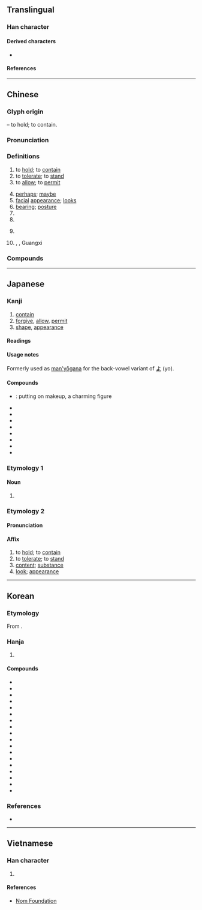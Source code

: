 {{character info}}
==Translingual==
{{stroke order|strokes=10}}

===Han character===
{{Han char|rn=40|rad=宀|as=07|sn=10|four=30608|canj=JCOR|ids=⿱宀谷}}

====Derived characters====
* {{l|mul|[[傛]], [[𠹍]], [[塎]], [[嫆]], [[嵱]], [[愹]], [[搈]], [[溶]], [[𬁎]], [[𬲄]], [[榕]], [[𣯔]], [[熔]], [[瑢]], [[𪿮]], [[穃]], [[𫃻]], [[𦗋]], [[𬠣]], [[褣]], [[𫍇]], [[䡥]], [[鎔]]([[镕]]), [[鰫]]([[𫚦]]), [[彮]], [[𣤄]], [[㼸]], [[𪃾]], [[𫶎]], [[蓉]], [[䈶]], [[𣘏]], [[㮤]]}}

====References====
{{Han ref|kx=0287.030|dkj=07172|dj=0567.030|hdz=20933.170|uh=5BB9}}

----

==Chinese==
{{zh-forms|alt=㝐,*頌-“looks”,𠕺,㝐}}

===Glyph origin===
{{Han etym}}
{{Han compound|宀|公|ls=psc|c1=s|c2=p}} – to hold; to contain.

===Pronunciation===
{{zh-pron
|m=róng
|m-s=yong2
|c=jung4
|c-t=yuung3
|g=iung4
|h=pfs=yùng;gd=yung2
|j=
|mb=ě̤ng
|md=ṳ̀ng
|mn=ml,jj,tw:iông
|mn-t=iong5
|w=3hhion
|x=in2
|mc=y
|oc=y
|ma=y
|cat=v,adv,n,pn
}}

===Definitions===
{{zh-hanzi}}

# to [[hold]]; to [[contain]]
# to [[tolerate]]; to [[stand]]
# to [[allow]]; to [[permit]]
#: {{zh-x|請 容 我 說 兩 句|Please allow me to say something}}
# [[perhaps]]; [[maybe]]
# [[facial]] [[appearance]]; [[look]]s
# [[bearing]]; [[posture]]
# {{zh-used|容易||容與}}
# {{zh-used|容容}}
# {{surname|zh}}
#: {{zh-x|^容 ^國-團|{{w|Rong Guotuan|'''Rong''' Guotuan}} (Chinese table tennis player)}}
# {{zh-div|縣}} {{w|Rong County, Guangxi|Rong County}}, {{w|Yulin, Guangxi|Yulin}}, Guangxi

===Compounds===
{{zh-der|美容|面容|形容|容允|容貌|內容|市容|笑容|不容|不容人|不容分說|不容情|不容易|不容物|不容置喙|不容置疑|不相容|不輕容易|九畹遺容|以容取人|依阿取容|修容|倉容|倦容|偷合取容|偷合苟容|僅容旋馬|儀容|優容|先容|公路容量|兼容並蓄|兼容并包|冶容|冶容誨淫|刻不容緩|動容|包容|取容|吐舊容新|和容悅色|咕容|喜容|回容|國容|大度包容|天地不容|天容|天理不容|天理難容|太容|失容|夸容|好不容易|好容易|婉容|婦容|媮合苟容|家道從容|容不下|容乞|容俟|容儀|容光|容光煥發|容冶|容刀|容受|容器|容容|容忍|容恕|容悅|容情|容態|容成|容或|容敘|容日|容易|容止|容留|容積|容積率|容範|容納|容膝|容臭|容與|容色|容華|容表|容裔|容觀|容許|容讓|容質|容足地|容身|容身之地|容身之所|容車|容輝|容量|容長臉|容閎|容隱|容順|容頭過身|容顏|容飾|容齋隨筆|寬容|尊容|小針美容|幸為先容|廠容|形容句|形容枯槁|形容盡致|形容詞|從容|從容不迫|從容就義|從容自在|從容自若|從從容容|御容|德容兩全|德容兼備|德容言功|德言容功|悛容|情理難容|愁容|慍容|慕容|戚容|持祿取容|換容|收容|收容所|改容|改容加飾|整容|整容術|整衣斂容|斂容|斂衽正容|昌容|易容|曲媚取容|月貌花容|有容乃大|標容|毀容|水火不容|求容取媚|汽車美容|涵容|淚容|滿面愁容|滿面笑容|潘安容儀|無以自容|無地自容|無容|無所不容|熱容量|玉容|玉貌花容|理容|理容院|理所不容|病容|直道不容|相容|相容產品|相容網路|睟容|神理不容|視端容寂|積不相容|笑容可掬|笑容滿面|細不容髮|縱容|罪不容誅|美容師|美容術|美容院|美容體操|義不取容|義不容辭|聲容|聲容宛在|舂容|舉止形容|花容|花容失色|花容月貌|花容玉貌|苟合取容|苟容|苟容曲從|行不苟容|記憶容量|誼不容辭|諂諛取容|談何容易|變容|變色易容|豐容靚飾|貪位取容|跑道容量|車容|軍容|道路容量|遺容|鄒容|鈞容直|間不容息|間不容髮|阿諛取容|阿順取容|陣容|雍容|雍容文雅|雍容爾雅|雍容華貴|雍容閒雅|雍容雅步|難容|電容|電容器|非同容易|面不改容|面帶憂容|革容|音容|音容如在|音容宛在|音容淒斷|音容笑貌|體內美容|齠容|容城|華容|容美|比熱容|熱容|村容|言容}}

{{zh-cat|Intermediate}}

----

==Japanese==

===Kanji===
{{ja-kanji|grade=5|rs=宀07}}

# [[contain]]
# [[forgive]], [[allow]], [[permit]]
# [[shape]], [[appearance]]

====Readings====
{{ja-readings
|goon=ゆう
|kanon=よう
|kun=い-れる, ゆる-す, かたち
|nanori=かた, ひろ, まさ, のり
}}

====Usage notes====
Formerly used as [[man'yōgana]] for the back-vowel variant {{m|ja|甲類|tr=kōrui}} of [[よ]] (yo).

====Compounds====
{{der-top|Compounds}}
* {{ja-r|冶容|やよう}}: putting on makeup, a charming figure
* {{ja-r|容量|ようりょう}}
* {{ja-r|容易|ようい}}
* {{ja-r|容器|ようき}}
* {{ja-r|容赦|ようしゃ}}
* {{ja-r|容認|ようにん}}
* {{ja-r|寛容|かんよう}}
* {{ja-r|受容|じゅよう}}
* {{ja-r|許容|きょよう}}
{{der-bottom}}

===Etymology 1===

====Noun====
{{ja-noun|かたち}}

# {{alternative form of|ja|形}}

===Etymology 2===
{{ja-kanjitab|よう|yomi=kanon}}

====Pronunciation====
{{ja-pron|よう|y=kanon}}

====Affix====
{{ja-pos|affix|よう}}

# to [[hold]]; to [[contain]]
# to [[tolerate]]; to [[stand]]
# [[content]]; [[substance]]
# [[look]]; [[appearance]]

----

==Korean==

===Etymology===
From {{der|ko|ltc|-}} {{ltc-l|容|id=1}}. {{hanja-hunmong|요ᇰ|yong|身體#상24B}}

===Hanja===
{{ko-hanja-search}}
{{ko-hanja|얼굴|용}}

# {{hanja form of|용|[[face]]; [[contain]]}}

====Compounds====
{{der-top3|Compounds}}
* {{ko-l|내용|內容}}
* {{ko-l|수용|受容}}
* {{ko-l|허용|許容}}
* {{ko-l|용서|容恕}}
* {{ko-l|용납|容納}}
* {{ko-l|용인|容認}}
* {{ko-l|포용|包容}}
* {{ko-l|관용|寬容}}
* {{ko-l|수용|收容}}
* {{ko-l|형용|形容}}
* {{ko-l|용기|容器}}
* {{ko-l|용량|容量}}
* {{ko-l|종용|從容}}
* {{ko-l|용안|容顔}}
* {{ko-l|위용|威容}}
* {{ko-l|미용|美容}}
* {{ko-l|용모|容貌}}
* {{ko-l|용의자|容疑者}}
{{der-bottom}}

===References===
* {{R:hanjadoc|2555}}

----

==Vietnamese==

===Han character===
{{vi-readings|rs=宀07|reading=dung, dong, dông, gióng, giông, ròng, rông, rung}}

# {{rfdef|vi|sort=宀07}}

====References====
* [http://nomfoundation.org/common/nom_details.php?codepoint=5BB9 Nom Foundation]